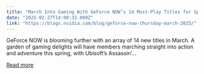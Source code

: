 ```yaml
---
title: "March Into Gaming With GeForce NOW’s 14 Must-Play Titles for Spring"
date: "2025-02-27T14:00:32.000Z"
link: "https://blogs.nvidia.com/blog/geforce-now-thursday-march-2025/"
---
```


GeForce NOW is blooming further with an array of 14 new titles in March. A garden of gaming delights will have members marching straight into action and adventure this spring, with Ubisoft’s Assassin’...

[Read more](https://blogs.nvidia.com/blog/geforce-now-thursday-march-2025/)
